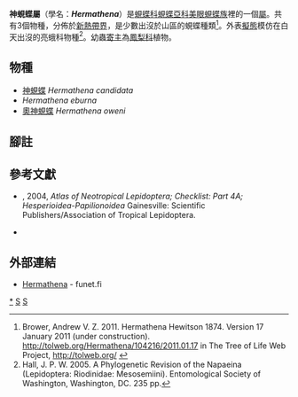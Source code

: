 {{NoteTA
|G1=Butterfly
}}
{{Automatic Taxobox
| taxon = Hermathena
| authority = Hewitson, 1874
| image = Illustrations of new species of exotic butterflies Hermathena &c.jpg
| image_caption = [[神蜆蝶|神蜆蝶]] (中下)<br />''Hermathena candidata''
| type_species = [[神蜆蝶|神蜆蝶]]<br />''Hermathena candidata''
| type_species_authority = Hewitson, 1874
| subdivision_ranks = 物種
| subdivision = 共3種，詳閱正文。
| synonyms =
}}

'''神蜆蝶屬'''（學名：'''''Hermathena'''''）是[[蜆蝶科|蜆蝶科]][[蜆蝶亞科|蜆蝶亞科]][[美眼蜆蝶族|美眼蜆蝶族]]裡的一個[[屬|屬]]。共有3個物種，分佈於[[新熱帶界|新熱帶界]]，是少數出沒於山區的蜆蝶種類<ref>Brower, Andrew V. Z. 2011. Hermathena Hewitson 1874. Version 17 January 2011 (under construction). http://tolweb.org/Hermathena/104216/2011.01.17 {{Wayback|url=http://tolweb.org/Hermathena/104216/2011.01.17 |date=20191201005006 }} in The Tree of Life Web Project, http://tolweb.org/ {{Wayback|url=http://tolweb.org/ |date=20110515100516 }} {{en}}</ref>。外表[[擬態|擬態]]模仿在白天出沒的亮蛾科物種<ref>Hall, J. P. W. 2005. A Phylogenetic Revision of the Napaeina (Lepidoptera: Riodinidae: Mesosemiini). Entomological Society of Washington, Washington, DC. 235 pp.</ref>。幼蟲[[寄主|寄主]]為[[鳳梨科|鳳梨科]]植物。

== 物種 ==
* [[神蜆蝶|神蜆蝶]] ''Hermathena candidata''
* ''Hermathena eburna''
* [[奧神蜆蝶|奧神蜆蝶]] ''Hermathena oweni''

== 腳註 ==
{{reflist}}

== 參考文獻 ==
{{Commons category|Hermathena}}
* {{aut|Lamas, G.}}, 2004, ''Atlas of Neotropical Lepidoptera; Checklist: Part 4A; Hesperioidea-Papilionoidea'' Gainesville: Scientific Publishers/Association of Tropical Lepidoptera.
* {{Cite book | author = 寿建新, 周尧, 李宇飞 | title = 世界蝴蝶分類名錄 | location = 中國 | publisher = 陝西科學技術出版社 | date = 2006-04-01 | ISBN = 9787536936768}}

== 外部連結 ==
* [http://ftp.funet.fi/pub/sci/bio/life/insecta/lepidoptera/ditrysia/papilionoidea/riodinidae/hermathena/ Hermathena] - funet.fi

{{蜆蝶亞科}}
{{Taxonbar}}
[[Category:神蜆蝶屬|*]]
[[Category:美眼蜆蝶族|S]]
[[Category:_1874年描述的分类群|S]]